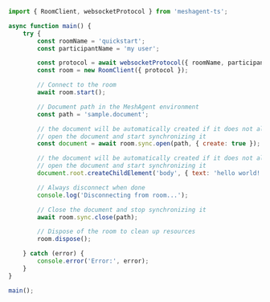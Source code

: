 ```javascript Javascript
import { RoomClient, websocketProtocol } from 'meshagent-ts';

async function main() {
    try {
        const roomName = 'quickstart';
        const participantName = 'my user';

        const protocol = await websocketProtocol({ roomName, participantName });
        const room = new RoomClient({ protocol });

        // Connect to the room
        await room.start();

        // Document path in the MeshAgent environment
        const path = 'sample.document';

        // the document will be automatically created if it does not already exist
        // open the document and start synchronizing it
        const document = await room.sync.open(path, { create: true });

        // the document will be automatically created if it does not already exist
        // open the document and start synchronizing it
        document.root.createChildElement('body', { text: 'hello world!' });

        // Always disconnect when done
        console.log('Disconnecting from room...');

        // Close the document and stop synchronizing it
        await room.sync.close(path);

        // Dispose of the room to clean up resources
        room.dispose();

    } catch (error) {
        console.error('Error:', error);
    }
}

main();

```

